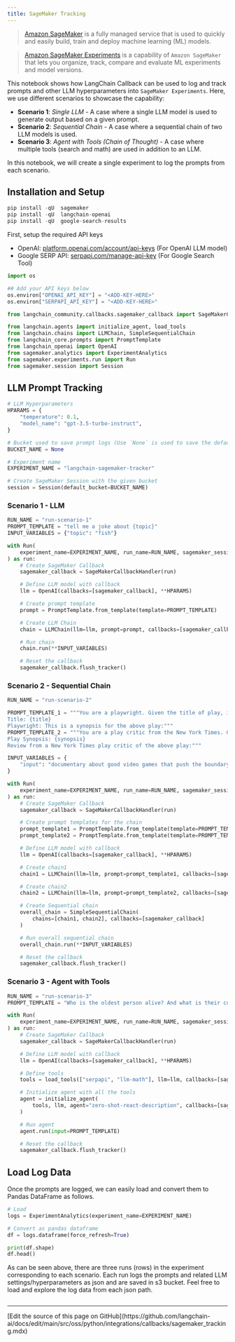 ```yaml
---
title: SageMaker Tracking
---
```


>[Amazon SageMaker](https://aws.amazon.com/sagemaker/) is a fully managed service that is used to quickly and easily build, train and deploy machine learning (ML) models.

>[Amazon SageMaker Experiments](https://docs.aws.amazon.com/sagemaker/latest/dg/experiments.html) is a capability of `Amazon SageMaker` that lets you organize, track, compare and evaluate ML experiments and model versions.

This notebook shows how LangChain Callback can be used to log and track prompts and other LLM hyperparameters into `SageMaker Experiments`. Here, we use different scenarios to showcase the capability:

* **Scenario 1**: *Single LLM* - A case where a single LLM model is used to generate output based on a given prompt.
* **Scenario 2**: *Sequential Chain* - A case where a sequential chain of two LLM models is used.
* **Scenario 3**: *Agent with Tools (Chain of Thought)* - A case where multiple tools (search and math) are used in addition to an LLM.

In this notebook, we will create a single experiment to log the prompts from each scenario.

## Installation and Setup

```python
pip install -qU  sagemaker
pip install -qU  langchain-openai
pip install -qU  google-search-results
```

First, setup the required API keys

* OpenAI: [platform.openai.com/account/api-keys](https://platform.openai.com/account/api-keys) (For OpenAI LLM model)
* Google SERP API: [serpapi.com/manage-api-key](https://serpapi.com/manage-api-key) (For Google Search Tool)

```python
import os

## Add your API keys below
os.environ["OPENAI_API_KEY"] = "<ADD-KEY-HERE>"
os.environ["SERPAPI_API_KEY"] = "<ADD-KEY-HERE>"
```

```python
from langchain_community.callbacks.sagemaker_callback import SageMakerCallbackHandler
```

```python
from langchain.agents import initialize_agent, load_tools
from langchain.chains import LLMChain, SimpleSequentialChain
from langchain_core.prompts import PromptTemplate
from langchain_openai import OpenAI
from sagemaker.analytics import ExperimentAnalytics
from sagemaker.experiments.run import Run
from sagemaker.session import Session
```

## LLM Prompt Tracking

```python
# LLM Hyperparameters
HPARAMS = {
    "temperature": 0.1,
    "model_name": "gpt-3.5-turbo-instruct",
}

# Bucket used to save prompt logs (Use `None` is used to save the default bucket or otherwise change it)
BUCKET_NAME = None

# Experiment name
EXPERIMENT_NAME = "langchain-sagemaker-tracker"

# Create SageMaker Session with the given bucket
session = Session(default_bucket=BUCKET_NAME)
```

### Scenario 1 - LLM

```python
RUN_NAME = "run-scenario-1"
PROMPT_TEMPLATE = "tell me a joke about {topic}"
INPUT_VARIABLES = {"topic": "fish"}
```

```python
with Run(
    experiment_name=EXPERIMENT_NAME, run_name=RUN_NAME, sagemaker_session=session
) as run:
    # Create SageMaker Callback
    sagemaker_callback = SageMakerCallbackHandler(run)

    # Define LLM model with callback
    llm = OpenAI(callbacks=[sagemaker_callback], **HPARAMS)

    # Create prompt template
    prompt = PromptTemplate.from_template(template=PROMPT_TEMPLATE)

    # Create LLM Chain
    chain = LLMChain(llm=llm, prompt=prompt, callbacks=[sagemaker_callback])

    # Run chain
    chain.run(**INPUT_VARIABLES)

    # Reset the callback
    sagemaker_callback.flush_tracker()
```

### Scenario 2 - Sequential Chain

```python
RUN_NAME = "run-scenario-2"

PROMPT_TEMPLATE_1 = """You are a playwright. Given the title of play, it is your job to write a synopsis for that title.
Title: {title}
Playwright: This is a synopsis for the above play:"""
PROMPT_TEMPLATE_2 = """You are a play critic from the New York Times. Given the synopsis of play, it is your job to write a review for that play.
Play Synopsis: {synopsis}
Review from a New York Times play critic of the above play:"""

INPUT_VARIABLES = {
    "input": "documentary about good video games that push the boundary of game design"
}
```

```python
with Run(
    experiment_name=EXPERIMENT_NAME, run_name=RUN_NAME, sagemaker_session=session
) as run:
    # Create SageMaker Callback
    sagemaker_callback = SageMakerCallbackHandler(run)

    # Create prompt templates for the chain
    prompt_template1 = PromptTemplate.from_template(template=PROMPT_TEMPLATE_1)
    prompt_template2 = PromptTemplate.from_template(template=PROMPT_TEMPLATE_2)

    # Define LLM model with callback
    llm = OpenAI(callbacks=[sagemaker_callback], **HPARAMS)

    # Create chain1
    chain1 = LLMChain(llm=llm, prompt=prompt_template1, callbacks=[sagemaker_callback])

    # Create chain2
    chain2 = LLMChain(llm=llm, prompt=prompt_template2, callbacks=[sagemaker_callback])

    # Create Sequential chain
    overall_chain = SimpleSequentialChain(
        chains=[chain1, chain2], callbacks=[sagemaker_callback]
    )

    # Run overall sequential chain
    overall_chain.run(**INPUT_VARIABLES)

    # Reset the callback
    sagemaker_callback.flush_tracker()
```

### Scenario 3 - Agent with Tools

```python
RUN_NAME = "run-scenario-3"
PROMPT_TEMPLATE = "Who is the oldest person alive? And what is their current age raised to the power of 1.51?"
```

```python
with Run(
    experiment_name=EXPERIMENT_NAME, run_name=RUN_NAME, sagemaker_session=session
) as run:
    # Create SageMaker Callback
    sagemaker_callback = SageMakerCallbackHandler(run)

    # Define LLM model with callback
    llm = OpenAI(callbacks=[sagemaker_callback], **HPARAMS)

    # Define tools
    tools = load_tools(["serpapi", "llm-math"], llm=llm, callbacks=[sagemaker_callback])

    # Initialize agent with all the tools
    agent = initialize_agent(
        tools, llm, agent="zero-shot-react-description", callbacks=[sagemaker_callback]
    )

    # Run agent
    agent.run(input=PROMPT_TEMPLATE)

    # Reset the callback
    sagemaker_callback.flush_tracker()
```

## Load Log Data

Once the prompts are logged, we can easily load and convert them to Pandas DataFrame as follows.

```python
# Load
logs = ExperimentAnalytics(experiment_name=EXPERIMENT_NAME)

# Convert as pandas dataframe
df = logs.dataframe(force_refresh=True)

print(df.shape)
df.head()
```

As can be seen above, there are three runs (rows) in the experiment corresponding to each scenario. Each run logs the prompts and related LLM settings/hyperparameters as json and are saved in s3 bucket. Feel free to load and explore the log data from each json path.

```python

```

---

<Callout icon="pen-to-square" iconType="regular">
  [Edit the source of this page on GitHub](https://github.com/langchain-ai/docs/edit/main/src/oss/python/integrations/callbacks/sagemaker_tracking.mdx)
</Callout>
